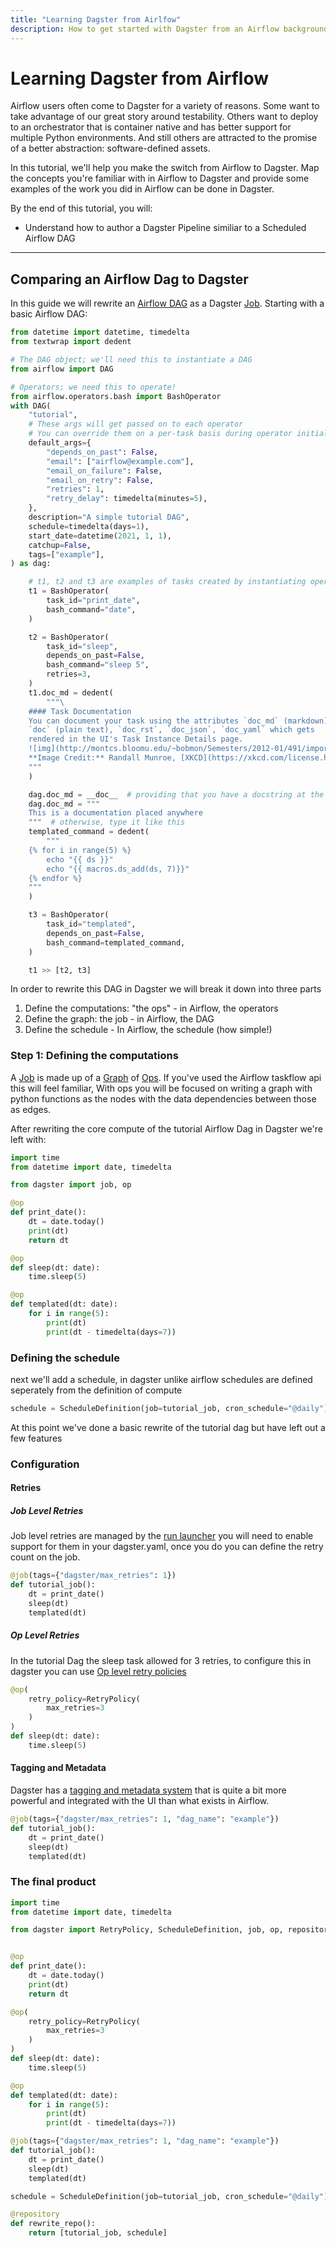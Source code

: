 ```yaml
---
title: "Learning Dagster from Airlfow"
description: How to get started with Dagster from an Airflow background
---
```


# Learning Dagster from Airflow

Airflow users often come to Dagster for a variety of reasons. Some want to take advantage of our great story around testability. Others want to deploy to an orchestrator that is container native and has better support for multiple Python environments. And still others are attracted to the promise of a better abstraction: software-defined assets.

In this tutorial, we'll help you make the switch from Airflow to Dagster. Map the concepts you're familiar with in Airflow to Dagster and provide some examples of the work you did in Airflow can be done in Dagster.

By the end of this tutorial, you will:

- Understand how to author a Dagster Pipeline similiar to a Scheduled Airflow DAG

---

## Comparing an Airflow Dag to Dagster

In this guide we will rewrite an [Airflow DAG](https://airflow.apache.org/docs/apache-airflow/stable/tutorial/fundamentals.html) as a Dagster [Job](/concepts/ops-jobs-graphs/jobs). Starting with a basic Airflow DAG:

```python file=/integrations/airflow/dags/tutorial.py
from datetime import datetime, timedelta
from textwrap import dedent

# The DAG object; we'll need this to instantiate a DAG
from airflow import DAG

# Operators; we need this to operate!
from airflow.operators.bash import BashOperator
with DAG(
    "tutorial",
    # These args will get passed on to each operator
    # You can override them on a per-task basis during operator initialization
    default_args={
        "depends_on_past": False,
        "email": ["airflow@example.com"],
        "email_on_failure": False,
        "email_on_retry": False,
        "retries": 1,
        "retry_delay": timedelta(minutes=5),
    },
    description="A simple tutorial DAG",
    schedule=timedelta(days=1),
    start_date=datetime(2021, 1, 1),
    catchup=False,
    tags=["example"],
) as dag:

    # t1, t2 and t3 are examples of tasks created by instantiating operators
    t1 = BashOperator(
        task_id="print_date",
        bash_command="date",
    )

    t2 = BashOperator(
        task_id="sleep",
        depends_on_past=False,
        bash_command="sleep 5",
        retries=3,
    )
    t1.doc_md = dedent(
        """\
    #### Task Documentation
    You can document your task using the attributes `doc_md` (markdown),
    `doc` (plain text), `doc_rst`, `doc_json`, `doc_yaml` which gets
    rendered in the UI's Task Instance Details page.
    ![img](http://montcs.bloomu.edu/~bobmon/Semesters/2012-01/491/import%20soul.png)
    **Image Credit:** Randall Munroe, [XKCD](https://xkcd.com/license.html)
    """
    )

    dag.doc_md = __doc__  # providing that you have a docstring at the beginning of the DAG; OR
    dag.doc_md = """
    This is a documentation placed anywhere
    """  # otherwise, type it like this
    templated_command = dedent(
        """
    {% for i in range(5) %}
        echo "{{ ds }}"
        echo "{{ macros.ds_add(ds, 7)}}"
    {% endfor %}
    """
    )

    t3 = BashOperator(
        task_id="templated",
        depends_on_past=False,
        bash_command=templated_command,
    )

    t1 >> [t2, t3]
```

In order to rewrite this DAG in Dagster we will break it down into three parts

1. Define the computations: "the ops" - in Airflow, the operators
2. Define the graph: the job - in Airflow, the DAG
3. Define the schedule - In Airflow, the schedule (how simple!)


### Step 1: Defining the computations

A [Job](/concepts/ops-jobs-graphs/jobs) is made up of a [Graph](/concepts/ops-jobs-graphs/graphs) of [Ops](/concepts/ops-jobs-graphs/ops). If you've used the Airflow taskflow api this will feel familiar, With ops you will be focused on writing a graph with python functions as the nodes with the data dependencies between those as edges.

After rewriting the core compute of the tutorial Airflow Dag in Dagster we're left with:

```python file=/integrations/airflow/tutorial_rewrite.py startafter=start_imports endbefore=end_ops
import time
from datetime import date, timedelta

from dagster import job, op

@op
def print_date():
    dt = date.today()
    print(dt)
    return dt

@op
def sleep(dt: date):
    time.sleep(5)

@op
def templated(dt: date):
    for i in range(5):
        print(dt)
        print(dt - timedelta(days=7))
```

### Defining the schedule

next we'll add a schedule, in dagster unlike airflow schedules are defined seperately from the definition of compute

```python file=/integrations/airflow/tutorial_rewrite.py startafter=start_schedule endbefore=end_schedule
schedule = ScheduleDefinition(job=tutorial_job, cron_schedule="@daily")
```

At this point we've done a basic rewrite of the tutorial dag but have left out a few features

### Configuration

#### Retries

##### Job Level Retries

Job level retries are managed by the [run launcher](/deployment/run-retries) you will need to enable support for them in your dagster.yaml, once you do you can define the retry count on the job.

```python
@job(tags={"dagster/max_retries": 1})
def tutorial_job():
    dt = print_date()
    sleep(dt)
    templated(dt)
```

##### Op Level Retries

In the tutorial Dag the sleep task allowed for 3 retries, to configure this in dagster you can use [Op level retry policies](/concepts/ops-jobs-graphs/op-retries)

```python
@op(
    retry_policy=RetryPolicy(
        max_retries=3
    )
)
def sleep(dt: date):
    time.sleep(5)
```

#### Tagging and Metadata

Dagster has a [tagging and metadata system](/concepts/ops-jobs-graphs/metadata-tags) that is quite a bit more powerful and integrated with the UI than what exists in Airflow.

```python
@job(tags={"dagster/max_retries": 1, "dag_name": "example"})
def tutorial_job():
    dt = print_date()
    sleep(dt)
    templated(dt)
```

### The final product

```python python file=/integrations/airflow/tutorial_rewrite.py
import time
from datetime import date, timedelta

from dagster import RetryPolicy, ScheduleDefinition, job, op, repository


@op
def print_date():
    dt = date.today()
    print(dt)
    return dt

@op(
    retry_policy=RetryPolicy(
        max_retries=3
    )
)
def sleep(dt: date):
    time.sleep(5)

@op
def templated(dt: date):
    for i in range(5):
        print(dt)
        print(dt - timedelta(days=7))

@job(tags={"dagster/max_retries": 1, "dag_name": "example"})
def tutorial_job():
    dt = print_date()
    sleep(dt)
    templated(dt)

schedule = ScheduleDefinition(job=tutorial_job, cron_schedule="@daily")

@repository
def rewrite_repo():
    return [tutorial_job, schedule]
```
